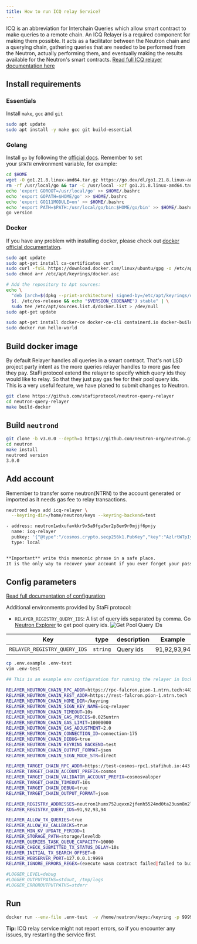 ```yaml
---
title: How to run ICQ relay Service?
---
```


ICQ is an abbreviation for Interchain Queries which allow smart contract to make queries to a remote chain. An ICQ Relayer is a required component for making them possible. It acts as a facilitator between the Neutron chain and a querying chain, gathering queries that are needed to be performed from the Neutron, actually performing them, and eventually making the results available for the Neutron's smart contracts.  [Read full ICQ relayer documentation here](https://docs.neutron.org/relaying/icq-relayer)

## Install requirements
### Essentials

Install `make`, `gcc` and `git` 

```bash
sudo apt update
sudo apt install -y make gcc git build-essential
```

### Golang
Install `go` by following the [official docs](https://golang.org/doc/install). Remember to set your `$PATH` environment variable, for example:

```bash
cd $HOME
wget -O go1.21.8.linux-amd64.tar.gz https://go.dev/dl/go1.21.8.linux-amd64.tar.gz
rm -rf /usr/local/go && tar -C /usr/local -xzf go1.21.8.linux-amd64.tar.gz && rm go1.21.8.linux-amd64.tar.gz
echo 'export GOROOT=/usr/local/go' >> $HOME/.bashrc
echo 'export GOPATH=$HOME/go' >> $HOME/.bashrc
echo 'export GO111MODULE=on' >> $HOME/.bashrc
echo 'export PATH=$PATH:/usr/local/go/bin:$HOME/go/bin' >> $HOME/.bashrc && . $HOME/.bashrc
go version
```

### Docker
If you have any problem with installing docker, please check out [docker official documentation](https://docs.docker.com/engine/install/).
```bash
sudo apt update
sudo apt-get install ca-certificates curl
sudo curl -fsSL https://download.docker.com/linux/ubuntu/gpg -o /etc/apt/keyrings/docker.asc
sudo chmod a+r /etc/apt/keyrings/docker.asc

# Add the repository to Apt sources:
echo \
  "deb [arch=$(dpkg --print-architecture) signed-by=/etc/apt/keyrings/docker.asc] https://download.docker.com/linux/ubuntu \
  $(. /etc/os-release && echo "$VERSION_CODENAME") stable" | \
  sudo tee /etc/apt/sources.list.d/docker.list > /dev/null
sudo apt-get update

sudo apt-get install docker-ce docker-ce-cli containerd.io docker-buildx-plugin docker-compose-plugin
sudo docker run hello-world
```

## Build docker image

By default Relayer handles all queries in a smart contract. That's not LSD project party intent as the more queries relayer handles to more gas fee they pay. StaFi protocol extend the relayer to specify which query ids they would like to relay. So that they just pay gas fee for their pool query ids. This is a very useful feature, we have planed to submit changes to Neutron.

```bash
git clone https://github.com/stafiprotocol/neutron-query-relayer
cd neutron-query-relayer
make build-docker
```

## Build `neutrond`

```bash
git clone -b v3.0.0 --depth=1 https://github.com/neutron-org/neutron.git
cd neutron
make install
neutrond version
3.0.0
```

## Add account

Remember to transfer some neutron(NTRN) to the account generated or imported as it needs gas fee to relay transactions.

```bash
neutrond keys add icq-relayer \
  --keyring-dir=/home/neutron/keys --keyring-backend=test

- address: neutron1wdxufavkkr9x5a9fga5ur2p8em9r0mjjf6pnjy
  name: icq-relayer
  pubkey: '{"@type":"/cosmos.crypto.secp256k1.PubKey","key":"AzlrtWTpIynQ0/MxJjteC2LMuYlPEutNhPeHQ9KGjKcR"}'
  type: local


**Important** write this mnemonic phrase in a safe place.
It is the only way to recover your account if you ever forget your password.

```

## Config parameters

[Read full documentation of configuration](https://github.com/neutron-org/neutron-query-relayer/blob/main/README.md#configuration)

Additional environments provided by StaFi protocol:
- `RELAYER_REGISTRY_QUERY_IDS`: A list of query ids separated by comma.
Go <a href="https://neutron.celat.one/pion-1/query?contract=neutron1humx752uqvxn2jfenh5524md0ta23usm8m2lesaxw47fps28yx5syztnk5" target="_blank">Neutron Explorer</a> to get pool query ids.
![Get Pool Query IDs](/image/cosmos_lsd/get_pool_query_ids.png)

| Key                                              | type              | description                                                                                                                                                                | Example |
|--------------------------------------------------|-------------------|----------------------------------------------------------------------------------------------------------------------------------------------------------------------------|----------|
| `RELAYER_REGISTRY_QUERY_IDS`        | `string`    | Query ids  | 91,92,93,94 |

```bash
cp .env.example .env-test
vim .env-test

## This is an example env configuration for running the relayer in Docker

RELAYER_NEUTRON_CHAIN_RPC_ADDR=https://rpc-falcron.pion-1.ntrn.tech:443
RELAYER_NEUTRON_CHAIN_REST_ADDR=https://rest-falcron.pion-1.ntrn.tech
RELAYER_NEUTRON_CHAIN_HOME_DIR=/keyring
RELAYER_NEUTRON_CHAIN_SIGN_KEY_NAME=icq-relayer
RELAYER_NEUTRON_CHAIN_TIMEOUT=10s
RELAYER_NEUTRON_CHAIN_GAS_PRICES=0.025untrn
RELAYER_NEUTRON_CHAIN_GAS_LIMIT=10000000
RELAYER_NEUTRON_CHAIN_GAS_ADJUSTMENT=2.0
RELAYER_NEUTRON_CHAIN_CONNECTION_ID=connection-175
RELAYER_NEUTRON_CHAIN_DEBUG=true
RELAYER_NEUTRON_CHAIN_KEYRING_BACKEND=test
RELAYER_NEUTRON_CHAIN_OUTPUT_FORMAT=json
RELAYER_NEUTRON_CHAIN_SIGN_MODE_STR=direct

RELAYER_TARGET_CHAIN_RPC_ADDR=https://test-cosmos-rpc1.stafihub.io:443
RELAYER_TARGET_CHAIN_ACCOUNT_PREFIX=cosmos
RELAYER_TARGET_CHAIN_VALIDATOR_ACCOUNT_PREFIX=cosmosvaloper
RELAYER_TARGET_CHAIN_TIMEOUT=10s
RELAYER_TARGET_CHAIN_DEBUG=true
RELAYER_TARGET_CHAIN_OUTPUT_FORMAT=json

RELAYER_REGISTRY_ADDRESSES=neutron1humx752uqvxn2jfenh5524md0ta23usm8m2lesaxw47fps28yx5syztnk5
RELAYER_REGISTRY_QUERY_IDS=91,92,93,94

RELAYER_ALLOW_TX_QUERIES=true
RELAYER_ALLOW_KV_CALLBACKS=true
RELAYER_MIN_KV_UPDATE_PERIOD=1
RELAYER_STORAGE_PATH=storage/leveldb
RELAYER_QUERIES_TASK_QUEUE_CAPACITY=10000
RELAYER_CHECK_SUBMITTED_TX_STATUS_DELAY=10s
RELAYER_INITIAL_TX_SEARCH_OFFSET=0
RELAYER_WEBSERVER_PORT=127.0.0.1:9999
RELAYER_IGNORE_ERRORS_REGEX=(execute wasm contract failed|failed to build tx query string)

#LOGGER_LEVEL=debug
#LOGGER_OUTPUTPATHS=stdout, /tmp/logs
#LOGGER_ERROROUTPUTPATHS=stderr
```

## Run

```bash
docker run --env-file .env-test  -v /home/neutron/keys:/keyring -p 9999:9999 neutron-org/neutron-query-relayer
```

**Tip:** ICQ relay service might not report errors, so if you encounter any issues, try restarting the service first.
